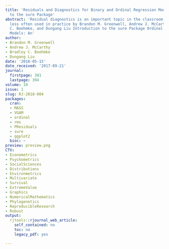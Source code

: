 ```yaml
---
title: 'Residuals and Diagnostics for Binary and Ordinal Regression Models: An Introduction
  to the sure Package'
abstract: 'Residual diagnostics is an important topic in the classroom, but it is
  less often used in practice by Brandon M. Greenwell, Andrew J. McCarthy, Bradley
  C. Boehmke, and Dungang Liu Introduction to the sure Package Ordinal Regression
  Models: An'
author:
- Brandon M. Greenwell
- Andrew J. McCarthy
- Bradley C. Boehmke
- Dungang Liu
date: '2018-05-15'
date_received: '2017-09-21'
journal:
  firstpage: 381
  lastpage: 394
volume: 10
issue: 1
slug: RJ-2018-004
packages:
  cran:
  - MASS
  - VGAM
  - ordinal
  - rms
  - PResiduals
  - sure
  - ggplot2
  bioc: ~
preview: preview.png
CTV:
- Econometrics
- Psychometrics
- SocialSciences
- Distributions
- Environmetrics
- Multivariate
- Survival
- ExtremeValue
- Graphics
- NumericalMathematics
- Phylogenetics
- ReproducibleResearch
- Robust
output:
  rjtools::rjournal_web_article:
    self_contained: no
    toc: no
    legacy_pdf: yes

---
```

